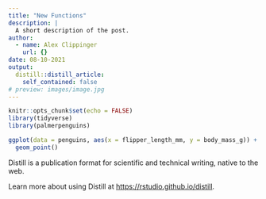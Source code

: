 ```yaml
---
title: "New Functions"
description: |
  A short description of the post.
author:
  - name: Alex Clippinger
    url: {}
date: 08-10-2021
output:
  distill::distill_article:
    self_contained: false
# preview: images/image.jpg
---
```



```r
knitr::opts_chunk$set(echo = FALSE)
library(tidyverse)
library(palmerpenguins)
```

```r
ggplot(data = penguins, aes(x = flipper_length_mm, y = body_mass_g)) +
  geom_point()
```


Distill is a publication format for scientific and technical writing, native to the web.

Learn more about using Distill at <https://rstudio.github.io/distill>.


